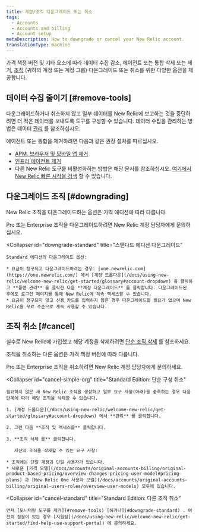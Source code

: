 ```yaml
---
title: 계정/조직 다운그레이드 또는 취소
tags:
  - Accounts
  - Accounts and billing
  - Account setup
metaDescription: How to downgrade or cancel your New Relic account.
translationType: machine
---
```


가격 책정 버전 및 기타 요소에 따라 데이터 수집 감소, 에이전트 또는 통합 삭제 또는 제거, [조직](/docs/accounts/accounts-billing/new-relic-one-pricing-users/new-relic-account-structure) (귀하의 계정 또는 계정 그룹) 다운그레이드 또는 취소를 위한 다양한 옵션을 제공합니다.

## 데이터 수집 줄이기 [#remove-tools]

다운그레이드하거나 취소하지 않고 일부 데이터를 New Relic에 보고하는 것을 중단하려면 더 적은 데이터를 보내도록 도구를 구성할 수 있습니다. 데이터 수집을 관리하는 방법은 데이터 [관리](/docs/telemetry-data-platform/get-data-new-relic/manage-data/manage-your-data) 를 참조하십시오.

에이전트 또는 통합을 제거하려면 다음과 같은 권장 절차를 따르십시오.

* [APM, 브라우저 및 모바일 앱 제거](/docs/apm/new-relic-apm/maintenance/remove-applications-new-relic/)
* [인프라 에이전트 제거](/docs/infrastructure/install-infrastructure-agent/update-or-uninstall/uninstall-infrastructure-agent/)
* 다른 New Relic 도구를 비활성화하는 방법은 해당 문서를 참조하십시오. [여기에서 New Relic 빠른 시작을 검색](https://newrelic.com/instant-observability/) 할 수 있습니다.

## 다운그레이드 조직 [#downgrading]

New Relic 조직을 다운그레이드하는 옵션은 가격 에디션에 따라 다릅니다.

<CollapserGroup>
  <Collapser
    id="downgrade-pro-enterprise"
    title="Pro 또는 Enterprise 에디션 다운그레이드"
  >
    Pro 또는 Enterprise 조직을 다운그레이드하려면 New Relic 계정 담당자에게 문의하십시오.
  </Collapser>

  <Collapser
    id="downgrade-standard"
    title="스탠다드 에디션 다운그레이드"
  >
    Standard 에디션의 다운그레이드 옵션:

    * 요금이 청구되고 다운그레이드하려는 경우: [one.newrelic.com](https://one.newrelic.com/) 에서 [계정 드롭다운](/docs/using-new-relic/welcome-new-relic/get-started/glossary#account-dropdown) 을 클릭하고 **플랜 관리** 를 클릭한 다음 **계정 다운그레이드** 를 클릭합니다. 다운그레이드된 후에도 로그인 페이지를 통해 New Relic에 계속 액세스할 수 있습니다.
    * 요금이 청구되지 않고 신용 카드를 입력하지 않은 경우 다운그레이드할 필요가 없으며 New Relic을 무료 수준으로 계속 사용할 수 있습니다.
  </Collapser>
</CollapserGroup>

## 조직 취소 [#cancel]

실수로 New Relic에 가입했고 해당 계정을 삭제하려면 [단순 조직 삭제](#cancel-simple-org) 를 참조하세요.

조직을 취소하는 다른 옵션은 가격 책정 버전에 따라 다릅니다.

<CollapserGroup>
  <Collapser
    id="cancel-pro-enterprise"
    title="Pro 또는 Enterprise 에디션 취소"
  >
    Pro 또는 Enterprise 조직을 취소하려면 New Relic 계정 담당자에게 문의하세요.
  </Collapser>

  <Collapser
    id="cancel-simple-org"
    title="Standard Edition: 단순 구성 취소"
  >
    필요하지 않은 새 New Relic 조직을 생성하고 일부 요구 사항(아래)을 충족하는 경우 다음 단계에 따라 해당 조직을 삭제할 수 있습니다.

    1. [계정 드롭다운](/docs/using-new-relic/welcome-new-relic/get-started/glossary#account-dropdown) 에서 **관리** 를 클릭합니다.

    2. 그런 다음 **조직 및 액세스를** 클릭합니다.

    3. **조직 삭제 를** 클릭합니다.

       자신의 조직을 삭제할 수 있는 요구 사항:

    * 조직에는 단일 계정과 단일 사용자가 있습니다.
    * 새로운 [가격 모델](/docs/accounts/original-accounts-billing/original-product-based-pricing/overview-changes-pricing-user-model#pricing-plans) 과 [New Relic One 사용자 모델](/docs/accounts/original-accounts-billing/original-users-roles/overview-user-models) 모두에 있습니다.
  </Collapser>

  <Collapser
    id="cancel-standard"
    title="Standard Edition: 다른 조직 취소"
  >
    먼저 [모니터링 도구를 제거](#remove-tools) [하거나](#downgrade-standard) . 여전히 질문이 있는 경우 [지원팀](/docs/using-new-relic/welcome-new-relic/get-started/find-help-use-support-portal) 에 문의하세요.
  </Collapser>
</CollapserGroup>
